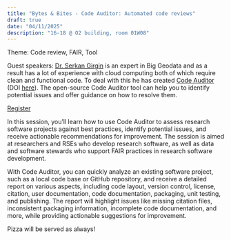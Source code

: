 ```yaml
---
title: "Bytes & Bites - Code Auditor: Automated code reviews"
draft: true
date: "04/11/2025"
description: "16-18 @ O2 building, room 01W08"
---
```


Theme: Code review, FAIR, Tool

Guest speakers: [Dr. Serkan Girgin](https://research.utwente.nl/en/persons/serkan-girgin) is an expert in Big Geodata and as a result has a lot of experience with cloud computing both of which 
require clean and functional code. To deal with this he has created [Code Auditor](https://github.com/SS-NES/code-auditor) (DOI [here](https://zenodo.org/records/14989889)). The open-source 
Code Auditor tool can help you to identify potential issues and offer guidance on how to resolve them. 

[Register](https://vu-nl.libcal.com/calendar/universitylibrary/[EVENTNAME])

In this session, you'll learn how to use Code Auditor to assess research software projects against best practices, identify potential issues, and receive actionable recommendations for 
improvement. The session is aimed at researchers and RSEs who develop research software, as well as data and software stewards who support FAIR practices in research software development.

With Code Auditor, you can quickly analyze an existing software project, such as a local code base or GitHub repository, and receive a detailed report on various aspects, including code layout, 
version control, license, citation, user documentation, code documentation, packaging, unit testing, and publishing. The report will highlight issues like missing citation files, inconsistent 
packaging information, incomplete code documentation, and more, while providing actionable suggestions for improvement. 


Pizza will be served as always!